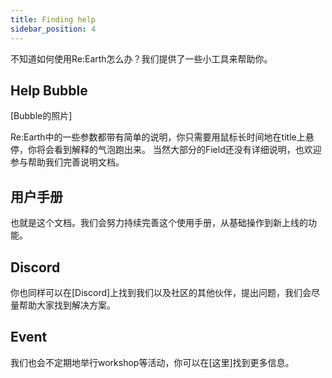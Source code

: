 ```yaml
---
title: Finding help
sidebar_position: 4
---
```


不知道如何使用Re:Earth怎么办？我们提供了一些小工具来帮助你。


## Help Bubble

[Bubble的照片]

Re:Earth中的一些参数都带有简单的说明，你只需要用鼠标长时间地在title上悬停，你将会看到解释的气泡跑出来。
当然大部分的Field还没有详细说明，也欢迎参与帮助我们完善说明文档。

## 用户手册

也就是这个文档。我们会努力持续完善这个使用手册，从基础操作到新上线的功能。

## Discord

你也同样可以在[Discord]上找到我们以及社区的其他伙伴，提出问题，我们会尽量帮助大家找到解决方案。

## Event

我们也会不定期地举行workshop等活动，你可以在[这里]找到更多信息。